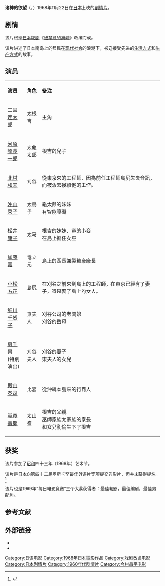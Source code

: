 {{电影信息框
| 片名     = 诸神的欲望
| 电影原名 = ''{{lang|en|The Profound Desire of the Gods}}''
| 图像     = The Profound Desire of the Gods.jpg
| 图像说明 = 海报
| 导演     = [[今村昌平|今村昌平]]
| 监制     = 
| 制片     = [[山野井正则|山野井正则]]
| 编剧     = [[长谷部庆次|长谷部庆次]]<br>[[今村昌平|今村昌平]]
| 原著     = 
| 主演     = [[三国连太郎|三国连太郎]]<br>[[加藤嘉|加藤嘉]]<br>[[冲山秀子|冲山秀子]]
| 配乐     = [[黛敏郎|黛敏郎]]
| 摄影     = [[栃沢正夫|栃沢正夫]]
| 剪辑     = [[丹治睦夫|丹治睦夫]]
| 制片商   = [[東宝株式会社|東宝株式会社]]
| 发行商   = [[日活株式会社|日活株式会社]]
| 上映日期 = {{Film date|1968|11|22|日本}}
| 片长     = 172分钟
| 产地     = {{JPN}}
| 语言     = 日语
| 预算     = 
| 票房     = 
| 前集     = 
| 续集     = 
}}
'''诸神的欲望'''（{{lang-en|''The Profound Desire of the Gods''}}，{{lang-ja|神々の深き欲望}}）1968年11月22日在[[日本|日本]]上映的[[剧情片|剧情片]]。

== 剧情 ==
该片根据[[日本|日本]][[戏剧|戏剧]]《[[被禁忌的海屿|被禁忌的海屿]]》改编而成。

该片讲述了日本南岛上的居民在[[现代社会|现代社会]]的浪潮下，被迫接受先进的[[生活方式|生活方式]]和[[生产方式|生产方式]]的故事。

== 演员 ==
{|class="wikitable" width="64%"
|- style="background:cornflowerblue; color:white" align=center
|style="width:8%"|'''演员'''||style="width:6%"|'''角色'''||style="width:50%"|'''备注'''
|-
| [[三国连太郎|三国连太郎]] || 太根吉 || 主角
|-
| [[河原崎長一郎|河原崎長一郎]] || 太龜太郎 || 根吉的兒子
|-
| [[北村和夫|北村和夫]] || 刈谷 || 從東京來的工程師，因為前任工程師島尻失去音訊，而被派去接續他的工作。
|-
| [[沖山秀子|沖山秀子]] || 太鳥子 || 龜太郎的妹妹<br/>有智能障礙
|-
| [[松井康子|松井康子]] || 太马 || 根吉的妹妹、竜的小妾<br/>在島上擔任女巫
|-
| [[加藤嘉|加藤嘉]] || 竜立元 || 島上的區長兼製糖廠廠長
|- 
| [[小松方正|小松方正]] || 島尻 || 在刈谷之前來到島上的工程師，在東京已經有了妻子，還是娶了島上的女人。
|-
| [[细川千贺子|细川千贺子]] || 東夫人 || 刈谷公司的老闆娘<br/>刈谷的岳母
|-
| [[扇千景|扇千景]]<br/>(特別演出) || 刈谷夫人 || 刈谷的妻子<br/>東夫人的女兒
|-
| [[殿山泰司|殿山泰司]] || 比嘉 || 從沖繩本島來的行商人
|-
| [[嵐寬壽郎|嵐寬壽郎]] || 太山盛 || 根吉的父親<br/>巫師家族太家族的家長<br/>和女兒亂倫生下了根吉
|}

== 获奖 ==
该片参加了[[昭和|昭和]]四十三年（1968年）艺术节。

该片是日本向第四十二届[[奥斯卡奖|奥斯卡奖]]最佳外语片奖项提交的影片，但并未获得提名。<ref name="SubmissionList">{{cite web|url=http://www.eiren.org/academy/data.html|title=List of Japanese films nominated for Academy Award for Best Foreign Language Film|language=ja|publisher=Motion Picture Producers Association of Japan|accessdate=2008-06-22|archive-date=2008-06-22|archive-url=https://web.archive.org/web/20080622025242/http://www.eiren.org/academy/data.html|dead-url=yes}}</ref>

该片也是1969年“每日电影竞赛”三个大奖获得者：最佳电影，最佳编剧，最佳男配角。

==参考文献==
<div class="references-small">
<references></references>
</div>

== 外部链接 ==
* {{imdb title | id = 0063173| title = 诸神的欲望}}
*{{douban}}

[[Category:日语电影|Category:日语电影]]
[[Category:1968年日本電影作品|Category:1968年日本電影作品]]
[[Category:戏剧改编电影|Category:戏剧改编电影]]
[[Category:日本剧情片|Category:日本剧情片]]
[[Category:1960年代剧情片|Category:1960年代剧情片]]
[[Category:今村昌平电影|Category:今村昌平电影]]